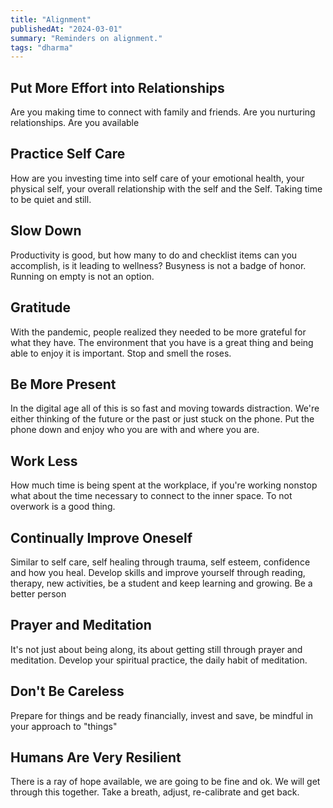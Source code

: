 ```yaml
---
title: "Alignment"
publishedAt: "2024-03-01"
summary: "Reminders on alignment."
tags: "dharma"
---
```


<YouTube videoId="poEU4ohhSTk" />

## Put More Effort into Relationships

Are you making time to connect with family and friends. Are you nurturing relationships. Are you available

## Practice Self Care

How are you investing time into self care of your emotional health, your physical self, your overall relationship 
with the self and the Self. Taking time to be quiet and still.  

## Slow Down

Productivity is good, but how many to do and checklist items can you accomplish, is it leading to wellness? 
Busyness is not a badge of honor. Running on empty is not an option.

## Gratitude

With the pandemic, people realized they needed to be more grateful for what they have. The environment 
that you have is a great thing and being able to enjoy it is important. Stop and smell the roses.

## Be More Present

In the digital age all of this is so fast and moving towards distraction. We're either thinking of the 
future or the past or just stuck on the phone. Put the phone down and enjoy who you are with and where you are.

## Work Less

How much time is being spent at the workplace, if you're working nonstop what about the time necessary 
to connect to the inner space. To not overwork is a good thing.

## Continually Improve Oneself

Similar to self care, self healing through trauma, self esteem, confidence and how you heal. Develop skills and 
improve yourself through reading, therapy, new activities, be a student and keep learning and growing. Be a better person

## Prayer and Meditation

It's not just about being along, its about getting still through prayer and meditation. Develop your spiritual 
practice, the daily habit of meditation.

## Don't Be Careless

Prepare for things and be ready financially, invest and save, be mindful in your approach to "things"

## Humans Are Very Resilient

There is a ray of hope available, we are going to be fine and ok. We will get through this together. 
Take a breath, adjust, re-calibrate and get back.